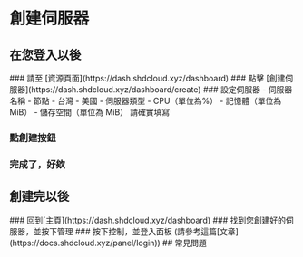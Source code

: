 
# 創建伺服器

## 在您登入以後

<Steps>
### 請至 [資源頁面](https://dash.shdcloud.xyz/dashboard)
### 點擊 [創建伺服器](https://dash.shdcloud.xyz/dashboard/create)
### 設定伺服器
- 伺服器名稱
- 節點
	- 台灣
	- 美國
- 伺服器類型
- CPU（單位為%）
- 記憶體（單位為 MiB）
- 儲存空間（單位為 MiB）
<Callout type="warning">請確實填寫</Callout>

### 點創建按鈕

### 完成了，好欸

</Steps>

## 創建完以後

<Steps>
  ### 回到[主頁](https://dash.shdcloud.xyz/dashboard) ###
  找到您創建好的伺服器，並按下管理 ### 按下控制，並登入面板
  (請參考這篇[文章](https://docs.shdcloud.xyz/panel/login))
</Steps>
## 常見問題
